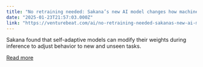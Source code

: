 ```yaml
---
title: "No retraining needed: Sakana’s new AI model changes how machines learn"
date: "2025-01-23T21:57:03.000Z"
link: "https://venturebeat.com/ai/no-retraining-needed-sakanas-new-ai-model-changes-how-machines-learn/"
---
```


Sakana found that self-adaptive models can modify their weights during inference to adjust behavior to new and unseen tasks.

[Read more](https://venturebeat.com/ai/no-retraining-needed-sakanas-new-ai-model-changes-how-machines-learn/)
